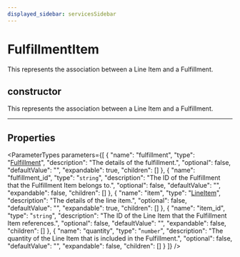```yaml
---
displayed_sidebar: servicesSidebar
---
```



# FulfillmentItem

This represents the association between a Line Item and a Fulfillment.

## constructor

This represents the association between a Line Item and a Fulfillment.

___

## Properties

<ParameterTypes parameters={[
  {
    "name": "fulfillment",
    "type": "[Fulfillment](services.Fulfillment.mdx)",
    "description": "The details of the fulfillment.",
    "optional": false,
    "defaultValue": "",
    "expandable": true,
    "children": []
  },
  {
    "name": "fulfillment_id",
    "type": "`string`",
    "description": "The ID of the Fulfillment that the Fulfillment Item belongs to.",
    "optional": false,
    "defaultValue": "",
    "expandable": false,
    "children": []
  },
  {
    "name": "item",
    "type": "[LineItem](services.LineItem.mdx)",
    "description": "The details of the line item.",
    "optional": false,
    "defaultValue": "",
    "expandable": true,
    "children": []
  },
  {
    "name": "item_id",
    "type": "`string`",
    "description": "The ID of the Line Item that the Fulfillment Item references.",
    "optional": false,
    "defaultValue": "",
    "expandable": false,
    "children": []
  },
  {
    "name": "quantity",
    "type": "`number`",
    "description": "The quantity of the Line Item that is included in the Fulfillment.",
    "optional": false,
    "defaultValue": "",
    "expandable": false,
    "children": []
  }
]} />
